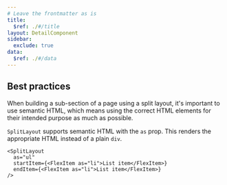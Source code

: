 ```yaml
---
# Leave the frontmatter as is
title:
  $ref: ./#/title
layout: DetailComponent
sidebar:
  exclude: true
data:
  $ref: ./#/data
---
```


## Best practices

When building a sub-section of a page using a split layout, it's important to use semantic HTML, which means using the correct HTML elements for their intended purpose as much as possible.

`SplitLayout` supports semantic HTML with the `as` prop. This renders the appropriate HTML instead of a plain `div`.

```tsx
<SplitLayout
  as="ul"
  startItem={<FlexItem as="li">List item</FlexItem>}
  endItem={<FlexItem as="li">List item</FlexItem>}
/>
```
